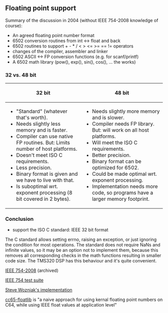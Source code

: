 == Floating point support ==

Summary of the discussion in 2004 (without IEEE 754-2008 knowledge of course):

* An agreed floating point number format
* 6502 conversion routines from int <-> float and back
* 6502 routines to support + - * / < > <= >= == != operators
* changes of the compiler, assembler and linker
* 6502 ASCII <-> FP conversion functions (e.g. for scanf/printf)
* A 6502 math library (pow(), exp(), sin(), cos(), ... the works)


=== 32 vs. 48 bit ===

{|
! 32 bit !! 48 bit
|-
|
* "Standard" (whatever that's worth).
* Needs slightly less memory and is faster.
* Compiler can use native FP routines. But: Limits number of host platforms.
* Doesn't meet ISO C requirements.
* Less precision.
* Binary format is given and we have to live with that.
* Is suboptimal wrt. exponent processing (8 bit covered in 2 bytes).
|
* Needs slightly more memory and is slower.
* Compiler needs FP library. But: will work on all host platforms.
* Will meet the ISO C requirements.
* Better precision.
* Binary format can be optimized for 6502.
* Could be made optimal wrt. exponent processing.
* Implementation needs more code, so programs have a larger memory footprint.
|}


=== Conclusion ===

* support the ISO C standard: IEEE 32 bit format

The C standard allows setting errno, raising an exception, or just ignoring the condition for most operations. The standard does not require NaNs and infinite values, so it may be an option not to implement them, because this removes all corresponding checks in the math functions resulting in smaller code size. The TMS320 DSP has this behaviour and it's quite convenient.

[http://web.archive.org/web/20180419150129/http://grouper.ieee.org/groups/754/ IEEE 754-2008] (archived)

[http://www.jhauser.us/arithmetic/ IEEE 754 test suite]

[http://codebase64.org/doku.php?id=base:floating_point_routines_for_the_6502 Steve Wozniak's implementation]

[https://github.com/mrdudz/cc65-floatlib cc65-floatlib] is "a naive approach for using kernal floating point numbers on C64, while using IEEE float values at application level"
